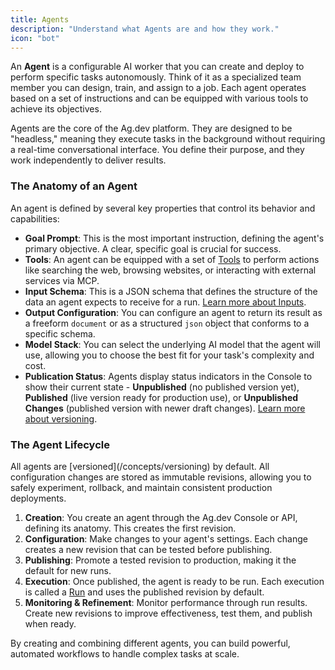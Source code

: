 ```yaml
---
title: Agents
description: "Understand what Agents are and how they work."
icon: "bot"
---
```


An **Agent** is a configurable AI worker that you can create and deploy to perform specific tasks autonomously. Think of it as a specialized team member you can design, train, and assign to a job. Each agent operates based on a set of instructions and can be equipped with various tools to achieve its objectives.

Agents are the core of the Ag.dev platform. They are designed to be "headless," meaning they execute tasks in the background without requiring a real-time conversational interface. You define their purpose, and they work independently to deliver results.

### The Anatomy of an Agent

An agent is defined by several key properties that control its behavior and capabilities:

-   **Goal Prompt**: This is the most important instruction, defining the agent's primary objective. A clear, specific goal is crucial for success.
-   **Tools**: An agent can be equipped with a set of [Tools](/concepts/tools) to perform actions like searching the web, browsing websites, or interacting with external services via MCP.
-   **Input Schema**: This is a JSON schema that defines the structure of the data an agent expects to receive for a run. [Learn more about Inputs](/concepts/inputs).
-   **Output Configuration**: You can configure an agent to return its result as a freeform `document` or as a structured `json` object that conforms to a specific schema.
-   **Model Stack**: You can select the underlying AI model that the agent will use, allowing you to choose the best fit for your task's complexity and cost.
-   **Publication Status**: Agents display status indicators in the Console to show their current state - **Unpublished** (no published version yet), **Published** (live version ready for production use), or **Unpublished Changes** (published version with newer draft changes). [Learn more about versioning](/concepts/versioning).

### The Agent Lifecycle

<Note>
All agents are [versioned](/concepts/versioning) by default. All configuration changes are stored as immutable revisions, allowing you to safely experiment, rollback, and maintain consistent production deployments.
</Note>

1.  **Creation**: You create an agent through the Ag.dev Console or API, defining its anatomy. This creates the first revision.
2.  **Configuration**: Make changes to your agent's settings. Each change creates a new revision that can be tested before publishing.
3.  **Publishing**: Promote a tested revision to production, making it the default for new runs.
4.  **Execution**: Once published, the agent is ready to be run. Each execution is called a [Run](/concepts/runs) and uses the published revision by default.
5.  **Monitoring & Refinement**: Monitor performance through run results. Create new revisions to improve effectiveness, test them, and publish when ready.

By creating and combining different agents, you can build powerful, automated workflows to handle complex tasks at scale.


